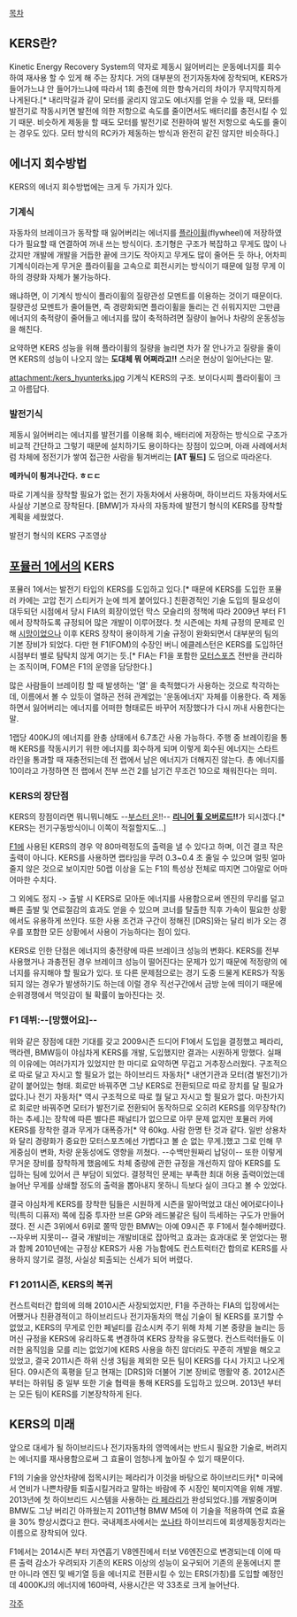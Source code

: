[[목차]]
== KERS란? ==
Kinetic Energy Recovery System의 약자로 제동시 잃어버리는 운동에너지를 회수하여 재사용 할 수 있게 해 주는 장치다.
거의 대부분의 전기자동차에 장착되며, KERS가 들어가느냐 안 들어가느냐에 따라서 1회 충전에 의한 항속거리의 차이가 무지막지하게 나게된다.[* 내리막길과 같이 모터를 굴리지 않고도 에너지를 얻을 수 있을 때, 모터를 발전기로 작동시키면 발전에 의한 저항으로 속도를 줄이면서도 배터리를 충전시킬 수 있기 때문. 비슷하게 제동을 할 때도 모터를 발전기로 전환하여 발전 저항으로 속도를 줄이는 경우도 있다. 모터 방식의 RC카가 제동하는 방식과 완전히 같진 않지만 비슷하다.]

== 에너지 회수방법 ==
KERS의 에너지 회수방법에는 크게 두 가지가 있다.

=== 기계식 ===
자동차의 브레이크가 동작할 때 잃어버리는 에너지를 [[플라이휠]](flywheel)에 저장하였다가 필요할 때 연결하여 꺼내 쓰는 방식이다. 초기형은 구조가 복잡하고 무게도 많이 나갔지만 개발에 개발을 거듭한 끝에 크기도 작아지고 무게도 많이 줄어든 듯 하나, 어차피 기계식이라는게 무거운 플라이휠을 고속으로 회전시키는 방식이기 때문에 일정 무게 이하의 경량화 자체가 불가능하다.

왜냐하면, 이 기계식 방식이 플라이휠의 질량관성 모멘트를 이용하는 것이기 때문이다. 질량관성 모멘트가 줄어들면, 즉 경량화되면 플라이휠을 돌리는 건 쉬워지지만 그만큼 에너지의 축적량이 줄어들고 에너지를 많이 축적하려면 질량이 늘어나 차량의 운동성능을 해친다.

요약하면 KERS 성능을 위해 플라이휠의 질량을 늘리면 차가 잘 안나가고 질량을 줄이면 KERS의 성능이 나오지 않는 '''도대체 뭐 어쩌라고!!''' 스러운 현상이 일어난다는 말.

attachment:/kers_hyunterks.jpg
기계식 KERS의 구조.
보이다시피 플라이휠이 크고 아름답다.
=== 발전기식 ===
제동시 잃어버리는 에너지를 발전기를 이용해 회수, 배터리에 저장하는 방식으로 구조가 비교적 간단하고 그렇기 때문에 설치하기도 용이하다는 장점이 있으며, 아래 사례에서처럼 차체에 정전기가 쌓여 접근한 사람을 튕겨버리는 '''[AT 필드]''' 도 덤으로 따라온다.

{{{#!html
<object width="425" height="344"><param name="movie" value="http://www.youtube.com/v/__DpDTDyc4g&hl=ko_KR&fs=1&"></param><param name="allowFullScreen" value="true"></param><param name="allowscriptaccess" value="always"></param><embed src="http://www.youtube.com/v/__DpDTDyc4g&hl=ko_KR&fs=1&" type="application/x-shockwave-flash" allowscriptaccess="always" allowfullscreen="true" width="425" height="344"></embed></object>
}}}
'''메카닉이 튕겨나간다. ㅎㄷㄷ'''

따로 기계식을 장착할 필요가 없는 전기 자동차에서 사용하며, 하이브리드 자동차에서도 사실상 기본으로 장착된다. [BMW]가 자사의 자동차에 발전기 형식의 KERS를 장착할 계획을 세웠었다.

{{{#!html
<object width="425" height="344"><param name="movie" value="http://www.youtube.com/v/R-A6ZcenX7s&hl=ko_KR&fs=1&"></param><param name="allowFullScreen" value="true"></param><param name="allowscriptaccess" value="always"></param><embed src="http://www.youtube.com/v/R-A6ZcenX7s&hl=ko_KR&fs=1&" type="application/x-shockwave-flash" allowscriptaccess="always" allowfullscreen="true" width="425" height="344"></embed></object>
}}}
발전기 형식의 KERS 구조영상


== [[포뮬러 1]]에서의 KERS ==
포뮬러 1에서는 발전기 타입의 KERS를 도입하고 있다.[* 때문에 KERS를 도입한 포뮬러 카에는 고압 전기 스티커가 눈에 띄게 붙어있다.] 친환경적인 기술 도입의 필요성이 대두되던 시점에서 당시 FIA의 회장이었던 막스 모슬리의 정책에 따라 2009년 부터 F1에서 장착하도록 규정되어 많은 개발이 이루어졌다. 첫 시즌에는 차체 규정의 문제로 인해 [[시망]]이었으나 이후 KERS 장착이 용이하게 기술 규정이 완화되면서 대부분의 팀의 기본 장비가 되었다. 다만 현 F1(FOM)의 수장인 버니 에클레스턴은 KERS를 도입하던 시점부터 별로 탐탁치 않게 여기는 듯.[* FIA는 F1을 포함한 [[모터스포츠]] 전반을 관리하는 조직이며, FOM은 F1의 운영을 담당한다.]

많은 사람들이 브레이킹 할 때 발생하는 '열' 을 축적했다가 사용하는 것으로 착각하는데, 이름에서 볼 수 있듯이 열하곤 전혀 관계없는 '운동에너지' 자체를 이용한다. 즉 제동하면서 잃어버리는 에너지를 어떠한 형태로든 바꾸어 저장했다가 다시 꺼내 사용한다는 말.

1랩당 400KJ의 에너지를 완충 상태에서 6.7초간 사용 가능하다. 주행 중 브레이킹을 통해 KERS를 작동시키기 위한 에너지를 회수하게 되며 이렇게 회수된 에너지는 스타트 라인을 통과할 때 재충전되는데 전 랩에서 남은 에너지가 더해지진 않는다. 총 에너지를 10이라고 가정하면 전 랩에서 전부 쓰건 2를 남기건 무조건 10으로 채워진다는 의미.

=== KERS의 장단점 ===
KERS의 장점이라면 뭐니뭐니해도 --[[아스라다|부스터 온]]!!-- '''[[슈틸|리니어 휠 오버로드]]!!'''가 되시겠다.[* KERS는 전기구동방식이니 이쪽이 적절할지도...]

[[F1]]에 사용된 KERS의 경우 약 80마력정도의 출력을 낼 수 있다고 하며, 이건 결코 작은 출력이 아니다. KERS를 사용하면 랩타임을 무려 0.3~0.4 초 줄일 수 있으며 얼핏 얼마 줄지 않은 것으로 보이지만 50랩 이상을 도는 F1의 특성상 전체로 따지면 그야말로 어마어마한 수치다.

그 외에도 정지 -> 출발 시 KERS로 모아둔 에너지를 사용함으로써 엔진의 무리를 덜고 빠른 출발 및 연료절감의 효과도 얻을 수 있으며 코너를 탈출한 직후 가속이 필요한 상황에서도 유용하게 쓰인다. 또한 사용 조건과 구간이 정해진 [DRS]와는 달리 비가 오는 경우를 포함한 모든 상황에서 사용이 가능하다는 점이 있다.

KERS로 인한 단점은 에너지의 충전량에 따른 브레이크 성능의 변화다. KERS를 전부 사용했거나 과충전된 경우 브레이크 성능이 떨어진다는 문제가 있기 때문에 적정량의 에너지를 유지해야 할 필요가 있다. 또 다른 문제점으로는 경기 도중 드물게 KERS가 작동되지 않는 경우가 발생하기도 하는데 이럴 경우 직선구간에서 금방 눈에 띄이기 때문에 순위경쟁에서 먹잇감이 될 확률이 높아진다는 것.

=== F1 데뷔:--[망했어요]-- ===

위와 같은 장점에 대한 기대를 갖고 2009시즌 드디어 F1에서 도입을 결정했고 페라리, 맥라렌, BMW등이 야심차게 KERS를 개발, 도입했지만 결과는 시원하게 망했다. 실패의 이유에는 여러가지가 있었지만 한 마디로 요약하면 무겁고 거추장스러웠다. 구조적으로 따로 달고 자시고 할 필요가 없는 하이브리드 자동차[* 내연기관과 모터(겸 발전기)가 같이 붙어있는 형태. 회로만 바꿔주면 그냥 KERS로 전환되므로 따로 장치를 달 필요가 없다.]나 전기 자동차[* 역시 구조적으로 따로 뭘 달고 자시고 할 필요가 없다. 마찬가지로 회로만 바꿔주면 모터가 발전기로 전환되어 동작하므로 오히려 KERS를 의무장착(?)하는 추세.]는 장착에 따른 별다른 패널티가 없으므로 아무 문제 없지만 포뮬러 카에 KERS를 장착한 결과 무게가 대폭증가[* 약 60kg. 사람 한명 탄 것과 같다. 일반 상용차와 달리 경량화가 중요한 모터스포츠에선 가볍다고 볼 순 없는 무게.]했고 그로 인해 무게중심이 변화, 차량 운동성에도 영향을 끼쳤다. --수백만원짜리 납덩이-- 또한 이렇게 무거운 장비를 장착하게 했음에도 차체 중량에 관한 규정을 개선하지 않아 KERS를 도입하는 팀에 있어서 큰 부담이 되었다. 결정적인 문제는 부족한 최대 허용 출력이었는데 늘어난 무게를 상쇄할 정도의 출력을 뽑아내지 못하니 득보다 실이 크다고 볼 수 있었다.

결국 야심차게 KERS를 장착한 팀들은 시원하게 시즌을 말아먹었고 대신 에어로다이나믹(특히 디퓨저) 쪽에 집중 투자한 브론 GP와 레드불같은 팀이 득세하는 구도가 만들어졌다. 전 시즌 3위에서 6위로 쫄딱 망한 BMW는 아예 09시즌 후 F1에서 철수해버렸다. --자우버 지못미-- 결국 개발비는 개발비대로 잡아먹고 효과는 효과대로 못 얻었다는 평과 함께 2010년에는 규정상 KERS가 사용 가능함에도 컨스트럭터간 합의로 KERS를 사용하지 않기로 결정, 사실상 퇴출되는 신세가 되어 버렸다.

=== F1 2011시즌, KERS의 복귀 ===

컨스트럭터간 합의에 의해 2010시즌 사장되었지만, F1을 주관하는 FIA의 입장에서는 어쨌거나 친환경적이고 하이브리드나 전기자동차의 핵심 기술이 될 KERS를 포기할 수 없었고, KERS의 무게로 인한 페널티를 감소시켜 주기 위해 차체 기본 중량을 늘리는 등 머신 규정을 KERS에 유리하도록 변경하여 KERS 장착을 유도했다. 컨스트럭터들도 이러한 움직임을 모를 리는 없었기에 KERS 사용을 하진 않더라도 꾸준히 개발을 해오고 있었고, 결국 2011시즌 하위 신생 3팀을 제외한 모든 팀이 KERS를 다시 가지고 나오게 된다. 09시즌의 혹평을 딛고 현재는 [DRS]와 더불어 기본 장비로 맹활약 중. 2012시즌 부터는 하위팀 중 일부 또한 기술 협력을 통해 KERS를 도입하고 있으며. 2013년 부터는 모든 팀이 KERS를 기본장착하게 된다. 

== KERS의 미래 ==

앞으로 대세가 될 하이브리드나 전기자동차의 영역에서는 반드시 필요한 기술로, 버려지는 에너지를 재사용함으로써 그 효율이 엄청나게 높아질 수 있기 때문이다. 

F1의 기술을 양산차량에 접목시키는 페라리가 이것을 바탕으로 하이브리드카[* 미국에서 연비가 나쁜차량들 퇴출시킬거라고 말하는 바람에 주 시장인 북미지역을 위해 개발. 2013년에 첫 하이브리드 시스템을 사용하는 [[라 페라리]]가 완성되었다.]를 개발중이며 BMW도 그냥 버리긴 아까웠는지 2011년형 BMW M5에 이 기술을 적용하여 연료 효율을 30% 향상시켰다고 한다. 국내제조사에서는 [[쏘나타]] 하이브리드에 회생제동장치라는 이름으로 장착되어 있다.

F1에서는 2014시즌 부터 자연흡기 V8엔진에서 터보 V6엔진으로 변경되는데 이에 따른 출력 감소가 우려되자 기존의 KERS 이상의 성능이 요구되어 기존의 운동에너지 뿐만 아니라 엔진 및 배기열 등을 에너지로 전환시킬 수 있는 ERS(가칭)를 도입할 예정인데 4000KJ의 에너지에 160마력, 사용시간은 약 33초로 크게 늘어난다.


[[각주]]
